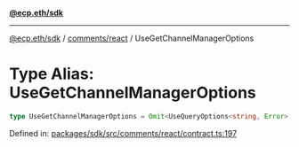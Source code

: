 [**@ecp.eth/sdk**](../../../index.mdx)

***

[@ecp.eth/sdk](/sdk-reference/index.mdx) / [comments/react](/sdk-reference/comments/react/index.mdx) / UseGetChannelManagerOptions

# Type Alias: UseGetChannelManagerOptions

```ts
type UseGetChannelManagerOptions = Omit<UseQueryOptions<string, Error>, "queryKey" | "queryFn">;
```

Defined in: [packages/sdk/src/comments/react/contract.ts:197](https://github.com/ecp-eth/comments-monorepo/blob/main/packages/sdk/src/comments/react/contract.ts#L197)
